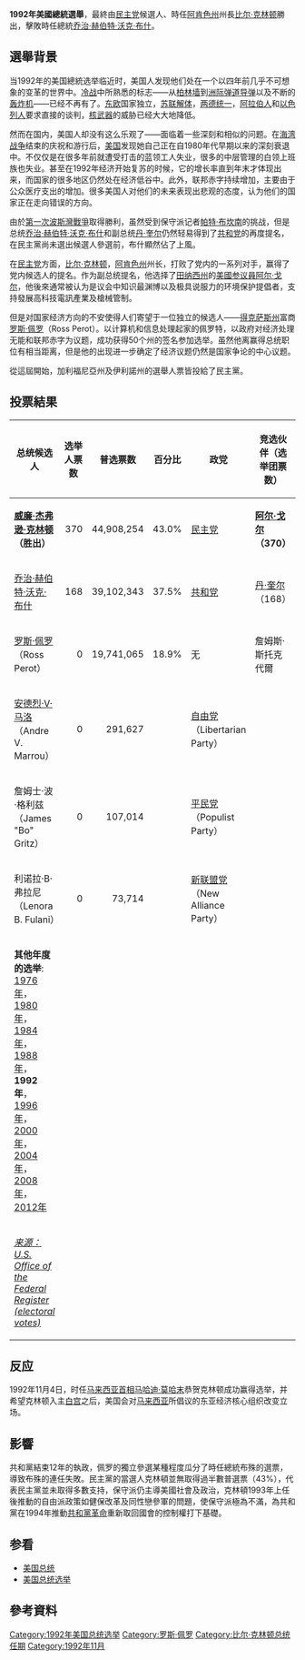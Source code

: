 {{refimprove|time=2019-06-18T20:58:19+00:00}}
{{review|time=2019-06-18T20:58:19+00:00}}
{{noteTA
|G1=USState
}}
{{Infobox election
| election_name      = 1992年美国总统选举
| country            = United States
| type               = presidential
| ongoing            = no
| flag_year = 1960
| previous_election  = 1988年美國總統選舉
| previous_year      = 1988
| next_election      = 1996年美國總統選舉
| next_year          = 1996
| election_date      = 1992年11月3日
| votes_for_election = 538張[[選舉人票|選舉人票]]
| needed_votes       = 270張
| turnout            = 55.2%<ref>{{cite web |url=http://uselectionatlas.org/RESULTS/index.html |title=Dave Leip's Atlas of U.S. Presidential Elections |publisher=uselectionatlas.org |accessdate=October 21, 2012 |archive-date=2013-11-17 |archive-url=https://web.archive.org/web/20131117062533/http://uselectionatlas.org/RESULTS/index.html |dead-url=no }}</ref>
| image1             = [[File:Bill_Clinton.jpg|155x155px]]
| nominee1           = '''[[比尔·克林顿|比尔·克林顿]]'''
| party1             = {{DP}}
| home_state1        = [[阿肯色州|阿肯色州]]
| running_mate1      = '''[[阿尔·戈尔|阿尔·戈尔]]'''
| electoral_vote1    = '''370'''
| states_carried1    = '''32 + [[哥伦比亚特区|哥伦比亚特区]]'''
| popular_vote1      = '''44,909,806'''
| percentage1        = '''43.0%'''
| image2             = [[File:George_H._W._Bush,_President_of_the_United_States,_1989_official_portrait_(cropped_2).jpg|155x155px]]
| nominee2           = [[乔治·赫伯特·沃克·布什|乔治·赫伯特·沃克·布什]]
| party2             = {{GOP}}
| home_state2        = [[德克萨斯州|德克萨斯州]]
| running_mate2      = [[丹·奎尔|丹·奎尔]]
| electoral_vote2    = 168
| states_carried2    = 18
| popular_vote2      = 39,104,550
| percentage2        = 37.5%
| image3             = [[File:RossPerotColor.jpg|155x155px]]
| nominee3           = [[罗斯·佩罗|罗斯·佩罗]]
| party3             = [[無黨籍|無黨籍]]
| home_state3        = [[德克萨斯州|德克萨斯州]]
| running_mate3      = [[詹姆斯·斯托克代尔|詹姆斯·斯托克代尔]]
| electoral_vote3    = 0
| states_carried3    = 0
| popular_vote3      = 19,743,821
| percentage3        = 18.9%
| map_image                =ElectoralCollege1992.svg
| map_size           = 349px
| map_caption        = 总统选举结果地图。{{color|#CC2200|红色}}代表布什/奎尔胜出的州, {{color|darkblue|蓝色}}代表克林顿/戈尔胜出的州.
| title              = 总统
| before_election    = [[乔治·H·W·布什|乔治·H·W·布什]]
| before_party       = {{GOP}}
| after_election     = [[比尔·克林顿|比尔·克林顿]]
| after_party        = {{DP}}
}}
{{noteTA
|G1=PresidentsUS
|1=zh-hans:海湾战争;zh-hk:波斯灣戰爭;zh-tw:波斯灣戰爭;
}}
'''1992年美國總統選舉'''，最終由[[民主党_(美国)|民主党]]候選人、時任[[阿肯色州|阿肯色州]]州長[[比尔·克林顿|比尔·克林顿]]勝出，擊敗時任總統[[乔治·赫伯特·沃克·布什|乔治·赫伯特·沃克·布什]]。

==選舉背景==
{{NPOV|time=2018-10-26PST11:37}}
当1992年的美国總統选举临近时，美国人发现他们处在一个以四年前几乎不可想象的变革的世界中。[[冷战|冷战]]中所熟悉的标志——从[[柏林墙|柏林墙]]到[[洲际弹道导弹|洲际弹道导弹]]以及不断的[[轰炸机|轰炸机]]——已经不再有了。[[东欧|东欧]]国家独立，[[苏联解体|苏联解体]]，[[两德统一|两德统一]]，[[阿拉伯人|阿拉伯人]]和[[以色列人|以色列人]]要求直接的谈判，[[核武器|核武器]]的威胁已经大大地降低。

然而在国内，美国人却没有这么乐观了——面临着一些深刻和相似的问题。在[[海湾战争|海湾战争]]结束的庆祝和游行后，[[美国|美国]]发现她自己正在自1980年代早期以来的深刻衰退中。不仅仅是在很多年前就遭受打击的蓝领工人失业，很多的中层管理的白领上班族也失业。甚至在1992年经济开始复苏的时候，它的增长率直到年末才体现出来，而国家的很多地区仍然处在经济低谷中。此外，联邦赤字持续增加，主要由于公众医疗支出的增加。很多美国人对他们的未来表现出悲观的态度，认为他们的国家正在走向错误的方向。

由於[[第一次波斯灣戰爭|第一次波斯灣戰爭]]取得勝利，虽然受到保守派记者[[帕特·布坎南|帕特·布坎南]]的挑战，但是总统[[乔治·赫伯特·沃克·布什|乔治·赫伯特·沃克·布什]]和副总统[[丹·奎尔|丹·奎尔]]仍然轻易得到了[[共和党_(美国)|共和党]]的再度提名，在民主黨尚未選出候選人參選前，布什顯然佔了上風。

在[[民主党_(美国)|民主党]]方面，[[比尔·克林顿|比尔·克林顿]]，[[阿肯色州|阿肯色州]]州长，打败了党内的一系列对手，赢得了党内候选人的提名。作为副总统提名，他选择了[[田纳西州|田纳西州]]的[[美國参议員|美國参议員]][[阿尔·戈尔|阿尔·戈尔]]，他後來通常被认为是议会中知识最渊博以及极具说服力的环境保护提倡者，支持發展高科技電訊產業及槍械管制。 

但是对国家经济方向的不安使得人们寄望于一位独立的候选人——[[得克萨斯州|得克萨斯州]]富商[[罗斯·佩罗|罗斯·佩罗]]（Ross Perot）。以计算机和信息处理起家的佩罗特，以政府对经济处理无能和联邦赤字为议题，成功获得50个州的签名参加选举。虽然他离赢得总统职位有相当距离，但是他的出现进一步确定了经济议题仍然是国家争论的中心议题。

從這屆開始，加利福尼亞州及伊利諾州的選舉人票皆投給了民主黨。

== 投票結果 ==
{| cellSpacing=0 cellPadding=2 border=1 class=wikitable
|-----
! width="25%" | 总统候选人
! width="5%" | 选举人票数
! width="15%" | 普选票数
! width="5%" | 百分比
! width="20%" | 政党
! width="30%" | 竞选伙伴（选举团票数）
|-----
| '''[[威廉·杰弗逊·克林顿|威廉·杰弗逊·克林顿]]（胜出）''' || align="right" | 370
| align="right" | 44,908,254 ||align="right" |43.0%||[[民主党_(美国)|民主党]]
| '''[[阿尔·戈尔|阿尔·戈尔]]（370）'''
|-----
| [[乔治·赫伯特·沃克·布什|乔治·赫伯特·沃克·布什]] || align="right" | 168
| align="right" | 39,102,343 ||align="right" |37.5%||[[共和党_(美国)|共和党]]
| [[丹·奎尔|丹·奎尔]]（168）
|-----
| [[罗斯·佩罗|罗斯·佩罗]]（Ross Perot）|| align="right" | 0
| align="right" | 19,741,065 ||align="right" |18.9%||无
| 詹姆斯·斯托克代爾
|-----
| [[安德烈·V·马洛|安德烈·V·马洛]]（Andre V. Marrou）|| align="right" | 0
| align="right" | 291,627
| align="right" | || [[美国自由党|自由党]]（Libertarian Party）
|
|-----
| 詹姆士·波·格利兹（James "Bo" Gritz）
| align="right" | 0 || align="right" | 107,014
| align="right" | || [[美国平民党|平民党]]（Populist Party）
|
|-----
| 利诺拉·B·弗拉尼（Lenora B. Fulani）|| align="right" | 0
| align="right" | 73,714
| align="right" | || [[美国新联盟党|新联盟党]]（New Alliance Party）
|
|-----
| align="middle" colSpan=6 | '''其他年度的选举''':
[[1976年美国总统选举|1976年]]，[[1980年美国总统选举|1980年]]，[[1984年美国总统选举|1984年]]，[[1988年美国总统选举|1988年]]，'''1992年'''，[[1996年美国总统选举|1996年]]，[[2000年美国总统选举|2000年]]，[[2004年美国总统选举|2004年]]，[[2008年美国总统选举|2008年]]，[[2012年美国总统选举|2012年]]
|-----
! colSpan=6 | ''[http://www.archives.gov/federal_register/electoral_college/scores.html#1992 来源：U.S. Office of the Federal Register (electoral votes)]{{Wayback|url=http://www.archives.gov/federal_register/electoral_college/scores.html#1992 |date=20031011135207 }}''
|}

==反应==
1992年11月4日，时任[[马来西亚首相|马来西亚首相]][[马哈迪·莫哈末|马哈迪·莫哈末]]恭贺克林顿成功赢得选举，并希望克林顿入主[[白宫|白宫]]之后，美国会对[[马来西亚|马来西亚]]所倡议的东亚经济核心组织改变立场。{{来源请求}}

== 影響 ==
共和黨結束12年的執政，佩罗的獨立參選某種程度瓜分了時任總統布殊的選票，導致布殊的連任失敗。民主黨的當選人克林頓並無取得過半數普選票（43%），代表民主黨並未取得多數支持，保守派仍主導美國社會及政治，克林頓1993年上任後推動的自由派政策如健保改革及同性戀參軍的問題，使保守派極為不滿，為共和黨在1994年推動[[共和黨革命|共和黨革命]]重新取回國會的控制權打下基礎。

== 参看 ==
* [[美国总统|美国总统]]
* [[美国总统选举|美国总统选举]]

== 參考資料 ==
{{reflist}}

{{1992年美国总统选举}}
{{Uspresidentialelections}}
[[Category:1992年美国总统选举|Category:1992年美国总统选举]]
[[Category:罗斯·佩罗|Category:罗斯·佩罗]]
[[Category:比尔·克林顿总统任期|Category:比尔·克林顿总统任期]]
[[Category:1992年11月|Category:1992年11月]]